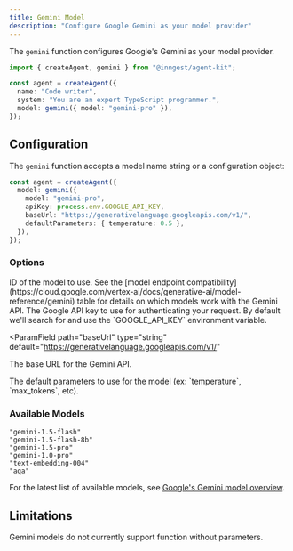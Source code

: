 ```yaml
---
title: Gemini Model
description: "Configure Google Gemini as your model provider"
---
```


The `gemini` function configures Google's Gemini as your model provider.

```ts
import { createAgent, gemini } from "@inngest/agent-kit";

const agent = createAgent({
  name: "Code writer",
  system: "You are an expert TypeScript programmer.",
  model: gemini({ model: "gemini-pro" }),
});
```

## Configuration

The `gemini` function accepts a model name string or a configuration object:

```ts
const agent = createAgent({
  model: gemini({
    model: "gemini-pro",
    apiKey: process.env.GOOGLE_API_KEY,
    baseUrl: "https://generativelanguage.googleapis.com/v1/",
    defaultParameters: { temperature: 0.5 },
  }),
});
```

### Options

<ParamField path="model" type="string" required>
  ID of the model to use. See the [model endpoint
  compatibility](https://cloud.google.com/vertex-ai/docs/generative-ai/model-reference/gemini)
  table for details on which models work with the Gemini API.
</ParamField>

<ParamField path="apiKey" type="string">
  The Google API key to use for authenticating your request. By default we'll
  search for and use the `GOOGLE_API_KEY` environment variable.
</ParamField>

<ParamField
  path="baseUrl"
  type="string"
  default="https://generativelanguage.googleapis.com/v1/"
>
  The base URL for the Gemini API.
</ParamField>

<ParamField path="defaultParameters" type="object">
  The default parameters to use for the model (ex: `temperature`, `max_tokens`,
  etc).
</ParamField>

### Available Models

```plaintext Gemini
"gemini-1.5-flash"
"gemini-1.5-flash-8b"
"gemini-1.5-pro"
"gemini-1.0-pro"
"text-embedding-004"
"aqa"
```

For the latest list of available models, see [Google's Gemini model overview](https://cloud.google.com/vertex-ai/docs/generative-ai/model-reference/gemini).

## Limitations

Gemini models do not currently support function without parameters.